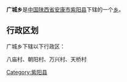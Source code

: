{{中国乡级行政区
|行政区全称 = 广城乡
|景观照片文件名 = 
|景观照片描述 = 
|汉语拼音 =
|其他语言 = 
|其他语言名称 = 
|位置图文件名 = 
|位置图描述 = 
|自定义图片=
|上级行政区 = [[陕西省|陕西省]][[安康市|安康市]][[紫阳县|紫阳县]]
|行政区类别 = [[乡级行政区|乡]]
|行政区划代码 = 
|行政区划 = 
|村委会 = 
|居委会 = 
|建置时间 = 
|领导职位 = 
|领导名称 = 
|政府驻地 = 
|毗邻 = 
|地理坐标 = 
|总面积 = 
|总人口 = 
|户籍人口 = 
|户籍人口年份 = 
|常住人口 = 
|常住人口年份 = 
|人口密度 = 
|GDP = 
|邮政编码 = 
|电话区号 = 
|官方网站 = 
|网站名称 = 
}}
'''广城乡'''是[[中华人民共和国|中国]][[陕西省|陕西省]][[安康市|安康市]][[紫阳县|紫阳县]]下辖的一个[[乡级行政区|乡]]。

== 行政区划 ==
广城乡下辖以下行政区：

八庙村、朝阳村、万兴村、天桥村

{{陕西小作品}}
{{紫阳县行政区划}}

[[Category:紫阳县|Category:紫阳县]]
